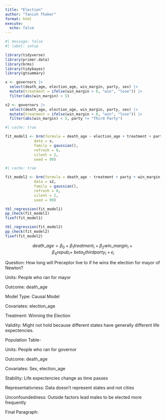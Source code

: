 ```yaml
---
title: "Election"
author: "Tanish Thaker"
format: html
execute: 
  echo: false
---
```


```r
#| message: false
#| label: setup

library(tidyverse)
library(primer.data)
library(brms)
library(tidybayes)
library(gtsummary)

x <- governors |> 
  select(death_age, election_age, win_margin, party, sex) |> 
  mutate(treatment = ifelse(win_margin > 0, "win", "lose")) |> 
  filter(abs(win_margin) < 5)

x2 <- governors |> 
  select(death_age, election_age, win_margin, party, sex) |> 
  mutate(treatment = ifelse(win_margin > 0, "win", "lose")) |> 
  filter(abs(win_margin) < 5, party != "Third Party")
```

```r
#| cache: true

fit_model1 <- brm(formula = death_age ~ election_age + treatment + party + sex + win_margin,  
             data = x,
             family = gaussian(),
             refresh = 0,
             silent = 2,
             seed = 99)
```

```r
#| cache: true

fit_model2 <- brm(formula = death_age ~ treatment + party + win_margin,  
             data = x2,
             family = gaussian(),
             refresh = 0,
             silent = 2,
             seed = 99)
```

```r
tbl_regression(fit_model1)
pp_check(fit_model1)
fixef(fit_model1)

tbl_regression(fit_model2)
pp_check(fit_model2)
fixef(fit_model2)
```

$$death\_age = \beta_{0} + \beta_{1} treatment_i + \beta_{2}win\_margin_i + \beta_{4}repub_i + \ beta_{5}thirdparty_i + \epsilon_{i}$$

Question: How long will Preceptor live to if he wins the election for mayor of Newton?

Units: People who ran for mayor

Outcome: death_age

Model Type: Causal Model

Covariates: election_age

Treatment: Winning the Election

Validity: Might not hold because different states have generally different life expectencies. 

Population Table-

Units: People who ran for governor

Outcome: death_age

Covariates: Sex, election_age

Stability: Life expectencies change as time passes

Representativness: Data doesn't represent states and not cities

Unconfoundedness: Outside factors lead males to be elected more frequently

Final Paragraph: 
